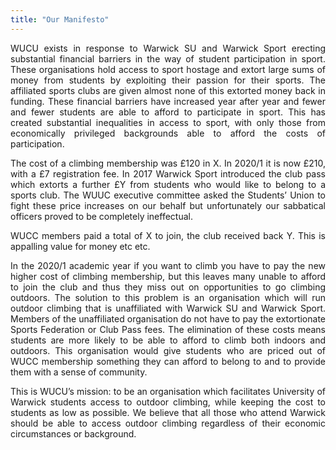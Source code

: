 ```yaml
---
title: "Our Manifesto"
---
```


<style>
body {
text-align: justify}
</style>

WUCU exists in response to Warwick SU and Warwick Sport erecting substantial financial barriers in the way of student participation in sport. These organisations hold access to sport hostage and extort large sums of money from students by exploiting their passion for their sports. The affiliated sports clubs are given almost none of this extorted money back in funding. These financial barriers have increased year after year and fewer and fewer students are able to afford to participate in sport. This has created substantial inequalities in access to sport, with only those from economically privileged backgrounds able to afford the costs of participation. 

The cost of a climbing membership was £120 in X. In 2020/1 it is now £210, with a £7 registration fee. In 2017 Warwick Sport introduced the club pass which extorts a further £Y from students who would like to belong to a sports club. The WUUC executive committee asked the Students’ Union to fight these price increases on our behalf but unfortunately our sabbatical officers proved to be completely ineffectual.

WUCC members paid a total of X to join, the club received back Y. This is appalling value for money etc etc. 

In the 2020/1 academic year if you want to climb you have to pay the new higher cost of climbing membership, but this leaves many unable to afford to join the club and thus they miss out on opportunities to go climbing outdoors. The solution to this problem is an organisation which will run outdoor climbing that is unaffiliated with Warwick SU and Warwick Sport. Members of the unaffiliated organisation do not have to pay the extortionate Sports Federation or Club Pass fees. The elimination of these costs means students are more likely to be able to afford to climb both indoors and outdoors. This organisation would give students who are priced out of WUCC membership something they can afford to belong to and to provide them with a sense of community.

This is WUCU’s mission: to be an organisation which facilitates University of Warwick students access to outdoor climbing, while keeping the cost to students as low as possible. We believe that all those who attend Warwick should be able to access outdoor climbing regardless of their economic circumstances or background.

